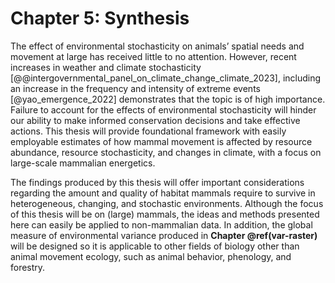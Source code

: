 \newpage

# Chapter 5: Synthesis {#synthesis}

<!--
- why is this work important? 
- so what?
- now what?
-->

\noindent The effect of environmental stochasticity on animals' spatial needs and movement at large has received little to no attention. However, recent increases in weather and climate stochasticity [@@intergovernmental_panel_on_climate_change_climate_2023], including an increase in the frequency and intensity of extreme events [@yao_emergence_2022] demonstrates that the topic is of high importance. Failure to account for the effects of environmental stochasticity will hinder our ability to make informed conservation decisions and take effective actions. This thesis will provide foundational framework with easily employable estimates of how mammal movement is affected by resource abundance, resource stochasticity, and changes in climate, with a focus on large-scale mammalian energetics.

<!-- **Chapter 1** will contain a literature review of the currently available knowledge on animals' energetics and responses to changes in resource abundance and stochasticity. It will also provide the theoretical background which the subsequent chapters build upon, including numerical simulations of how animals' movement and space use are affected by resource abundance and stochasticity. **Chapter \@ref(var-raster)** will estimate resource abundance and stochasticity worldwide using NDVI as a proxy for resource abundance. **Chapter \@ref(movement)** will use the products from chapter \@ref(var-raster) and movement data from an unprecedented and conservation-relevant animal tracking dataset (>3000 animals from 87 globally-distributed species) to investigate how animals' spatial needs and behaviors change with resource abundance and stochasticity. Finally, **Chapter \@ref(cc-mammals)** will estimate how recent changes in climate have affected mammals' movement and space use and will provide conservation-relevant predictions of how mammal movement will change in BC in the coming years. -->

The findings produced by this thesis will offer important considerations regarding the amount and quality of habitat mammals require to survive in heterogeneous, changing, and stochastic environments. Although the focus of this thesis will be on (large) mammals, the ideas and methods presented here can easily be applied to non-mammalian data. In addition, the global measure of environmental variance produced in **Chapter \@ref(var-raster)** will be designed so it is applicable to other fields of biology other than animal movement ecology, such as animal behavior, phenology, and forestry.

<!-- Aim for ca. 1/2 a page on how you expect to tie everything together. -->

<!-- tie the foreword to the summary -->
